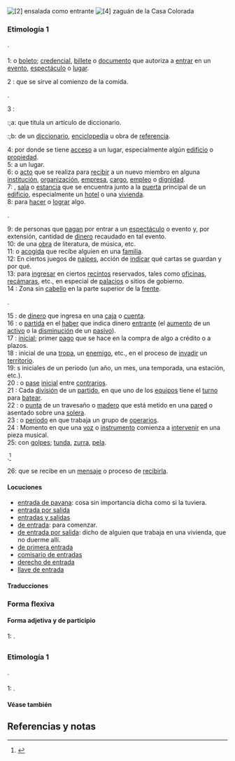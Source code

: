 == {{lengua|es}} ==
{{pron-graf}}
[[File:Israeli salad.jpg|thumb|[2] ensalada como entrante]]
[[File:Casa Colorada 1er patio 010.jpg|thumb|[4] zaguán de la Casa Colorada]]

=== Etimología 1 ===
{{etimología|femenino|entrado|tr=[[participio]] de ''[[entrar]]''}}.

==== {{sustantivo femenino|es}} ====
{{inflect.es.sust.reg}}
;1: {{plm|ticket}} o [[boleto]]; [[credencial]], [[billete]] o [[documento]] que autoriza a [[entrar]] en un [[evento]], [[espectáculo]] o [[lugar]].
{{ejemplo|Compré dos ''entradas'' para el recital en el teatro municipal.}}
;2 {{csem|Gastronomía}}: {{plm|plato}} que se sirve al comienzo de la comida.
{{sinónimo|entrante}}.
;3 {{csem|Lingüística}}:
:;a: {{plm|vocablo}} que titula un artículo de diccionario.
{{sinónimo|lema}}
:;b: {{plm|artículo}} de un [[diccionario]], [[enciclopedia]] u obra de [[referencia]].
;4: {{plm|espacio}} por donde se tiene [[acceso]] a un lugar, especialmente algún [[edificio]] o [[propiedad]].
;5: {{sustantivo de verbo|entrar}} a un lugar.
;6: {{plm|evento}} o [[acto]] que se realiza para [[recibir]] a un nuevo miembro en alguna [[institución]], [[organización]], [[empresa]], [[cargo]], [[empleo]] o [[dignidad]].
;7: {{plm|salón}}, [[sala]] o [[estancia]] que se encuentra junto a la [[puerta]] principal de un [[edificio]], especialmente un [[hotel]] o una [[vivienda]].
;8: {{plm|oportunidad}} para [[hacer]] o [[lograr]] algo.
{{relacionado|arbitrio|facultad}}.
{{ejemplo|El jefe no me ha dado ''entrada'' para pedirle un aumento de sueldo.}}
;9: {{plm|conjunto}} de personas que [[pagar|pagan]] por entrar a un [[espectáculo]] o evento y, por extensión, cantidad de [[dinero]] recaudado en tal evento.
;10: {{plm|comienzo}} de una [[obra]] de literatura, de música, etc.
;11: {{plm|amistad}} o [[acogida]] que recibe alguien en una [[familia]].
;12: En ciertos juegos de [[naipe]]s, acción de [[indicar]] qué cartas se guardan y por qué.
;13: {{plm|autorización}} para [[ingresar]] en ciertos [[recinto]]s reservados, tales como [[oficina]]s, [[recámara]]s, etc., en especial de [[palacio]]s o sitios de gobierno.
;14 {{csem|Anatomía}}: Zona sin [[cabello]] en la parte superior de la [[frente]].
{{uso|se emplea con frecuencia en plural}}.
;15 {{csem|Comercio}}: {{plm|cantidad}} de [[dinero]] que ingresa en una [[caja]] o [[cuenta]].
;16 {{csem|Comercio}}: {{plm|anotación}} o [[partida]] en el [[haber]] que indica dinero [[entrar|entrante]] (el [[aumento]] de un [[activo]] o la [[disminución]] de un [[pasivo]]).
;17 {{csem|Comercio}}: {{plm|cuota}} [[inicial]]; primer [[pago]] que se hace en la compra de algo a crédito o a plazos.
;18 {{csem|Milicia}}: {{plm|ingreso}} inicial de una [[tropa]], un [[enemigo]], etc., en el proceso de [[invadir]] un [[territorio]].
;19: {{plm|día}}s iniciales de un periodo (un año, un mes, una temporada, una estación, etc.).
;20 {{csem|Deporte}}: {{plm|enfrentamiento}} o [[pase]] [[inicial]] entre [[contrario]]s.
;21 {{csem|Béisbol}}: Cada [[división]] de un [[partido]], en que uno de los [[equipo]]s tiene el [[turno]] para [[batear]].
;22 {{csem|Arquitectura}}: {{plm|extremo}} o [[punta]] de un travesaño o [[madero]] que está metido en una [[pared]] o asentado sobre una [[solera]].
;23 {{csem|Ingeniería}}: {{plm|turno}} o [[periodo]] en que trabaja un grupo de [[operario]]s.
;24 {{csem|Música}}: Momento en que una [[voz]] o [[instrumento]] comienza a [[intervenir]] en una pieza musical.
;25: {{plm|castigo}} con [[golpe]]s; [[tunda]], [[zurra]], [[pela]].
{{ámbito|Cuba|México}}.<ref name=drae>{{DRAE}}</ref>
;26: {{plm|información}} que se recibe en un [[mensaje]] o proceso de [[recibir]]la.

==== Locuciones ====
{{trad-arriba|Locuciones con «entrada»}}
* [[entrada de pavana]]: cosa sin importancia dicha como si la tuviera.
* [[entrada por salida]]
* [[entradas y salidas]]
* [[de entrada]]: para comenzar.
* [[de entrada por salida]]: dicho de alguien que trabaja en una vivienda, que no duerme allí.
* [[de primera entrada]]
* [[comisario de entradas]]
* [[derecho de entrada]]
* [[llave de entrada]]
{{trad-abajo}}
	
==== Traducciones ====
{{trad-arriba}}
{{t|br|a1=3|t1=pennger|g1=m}}
{{t|eu|i1=s|t1=sarrera|t2=sarbide}}
{{t|en|a1=1|t1=ticket|a2=2|t2=starter|t3=platter|a4=3|t4=entry|t5=article|a6=4|t6=entry|t7=entryway}}
{{t|eo|a1=4|t1=enirejo|a2=2|t2=antaŭmanĝo}}
{{t|ja|a1=4|t1=入り口|a2=4|t2=入口}}
{{trad-abajo}}

=== Forma flexiva ===
==== Forma adjetiva y de participio ====
{{inflect.es.adj.reg|entrad}}
;1: {{forma participio|entrado|fem|v=entrar|pronominal=s}}.

== {{lengua|gl}} ==
{{pron-graf|leng=gl}}

=== Etimología 1 ===
{{etimología|leng=gl}}.

==== {{sustantivo femenino|gl}} ====
;1: {{plm|entrada}}.

==== Véase también ====
{{w|leng=gl}}

== Referencias y notas ==
<references />
